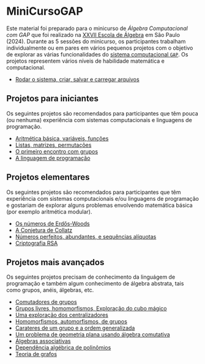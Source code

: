 # MiniCursoGAP {.unnumbered}

Este material foi preparado para o minicurso de *Álgebra Computacional com GAP* que foi realizado na [XXVII Escola de Álgebra](https://algebra2024.ime.usp.br/index.php) em São Paulo (2024). Durante as 5 sessões do minicurso, os participantes trabalham individualmente ou em pares em vários pequenos projetos com o objetivo de explorar as várias funcionalidades do [sistema computacional `GAP`](www.gap-system.org). Os projetos representem vários níveis de habilidade matemática e computacional.

- [Rodar o sistema, criar, salvar e carregar arquivos](rodar.qmd)

## Projetos para iniciantes {.unnumbered}

Os seguintes projetos são recomendados para participantes que têm pouca (ou nenhuma) experiência com sistemas computacionais e linguagens de programação.

- [Aritmética básica, variáveis, funções](arith.qmd)
- [Listas, matrizes, permutações](list_mat_perm.qmd)
- [O primeiro encontro com grupos](estrut.qmd)
- [A linguagem de programação](ling.qmd)

## Projetos elementares {.unnumbered}

Os seguintes projetos são recomendados para participantes que têm experiência com sistemas computacionais e/ou linguagens de programação e gostariam de explorar alguns problemas envolvendo matemática básica (por exemplo aritmética modular).


- [Os números de Erdős-Woods](erdos_woods.qmd)
- [A Conjetura de Collatz](collatz.qmd)
- [Números perfeitos, abundantes, e sequências alíquotas](aliquot.qmd)
- [Criptografia RSA](rsa.qmd)

## Projetos mais avançados {.unnumbered}

Os seguintes projetos precisam de conhecimento da linguágem de programação e também algum conhecimento de álgebra abstrata, tais como grupos, anéis, álgebras, etc.

- [Comutadores de grupos](commutators.qmd)
- [Grupos livres, homomorfismos, Exploração do cubo mágico](cubo.qmd)
- [Uma exploração dos centralizadores](centralizers.qmd)
- [Homomorfismos, automorfismos, de grupos](semidirect.qmd)
- [Carateres de um grupo e a ordem generalizada](genord.qmd)
- [Um problema de geometria plana usando álgebra comutativa](groebner1.qmd)
- [Álgebras associativas](algebras.qmd)
- [Dependência algébrica de polinômios](groebner.qmd)
- [Teoria de grafos](grafos.qmd)
  

